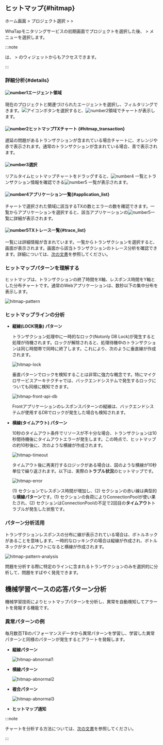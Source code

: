## ヒットマップ{#hitmap}

ホーム画面 > プロジェクト選択 > <Cmdname sid="side_analysis" className="uitext" /> > <Cmdname sid="side_hitmap" className="uitext" />

WhaTapモニタリングサービスの初期画面でプロジェクトを選択した後、<Cmdname sid="side_analysis" className="uitext" /> > <Cmdname sid="side_hitmap" className="uitext" />メニューを選択します。 

:::note

<Cmdname sid="side_hitmap" className="uitext" />は、<Cmdname sid="side_dashboard" className="uitext" /> &gt; <Cmdname sid="side_appDashboard" className="uitext" />の<Cmdname sid="AA005" className="uitext" />ウィジェットからもアクセスできます。

:::

### 詳細分析{#details}

<ImgLang img='tx-hitmap.png' desc='ヒットマップ' />

#### ![number1](/img/number-01.png)エージェント領域

現在のプロジェクトと関連づけられたエージェントを選択し、フィルタリングできます。![アイコン](/img/ic-search-on-press.svg)ボタンを選択すると、![number2](/img/number-02.png)領域で<Cmdname sid="hitmap_transaction" className="uitext" />チャートが表示します。

#### ![number2](/img/number-02.png)ヒットマップTXチャート {#hitmap_transaction}

遅延の問題があるトランザクションが含まれている場合<Cmdname sid="hitmap_transaction" className="uitext" />チャートに、<span class='ov5ud10'>オレンジ</span>や<span class='etrs'>赤</span>で表示されます。通常のトランザクションが含まれている場合、<span class='woer'>青</span>で表示されます。

#### ![number3](/img/number-03.png)選択

リアルタイムヒットマップチャートをドラッグすると、![number4](/img/number-04.png) <Cmdname sid="application_list" className="uitext" />一覧とトランザクション情報を確認できる![number5](/img/number-05.png) <Cmdname sid="trace_list" className="uitext" /> 一覧が表示されます。

#### ![number4](/img/number-04.png)アプリケーション一覧{#application_list}

チャートで選択された領域に該当するTXの数とエラーの数を確認できます。一覧からアプリケーションを選択すると、該当アプリケーションの![number5](/img/number-05.png)<Cmdname sid="trace_list" className="uitext" />一覧に詳細が表示されます。

#### ![number5](/img/number-05.png)TXトレース一覧{#trace_list}

<Cmdname sid="trace_list" className="uitext" />一覧には詳細情報が含まれています。一覧からトランザクションを選択すると、<Cmdname sid="TTL06527" className="uitext" />画面が表示されます。<Cmdname sid="TTL06527" className="uitext" />画面から該当トランザクションのトレース分析を確認できます。詳細については、[次の文書](trs-profile#details)を参照してください。

### ヒットマップパターンを理解する

ヒットマップは、トランザクションの終了時間をX軸、レスポンス時間をY軸とした分布チャートです。通常のWebアプリケーションは、数秒以下の集中分布を表示します。

![hitmap-pattern](https://img.whatap.io/media/user_guide_application/analysis/h0.png)

### ヒットマップラインの分析

<Youtube ko="JHVYfJjtYQo" en="JHVYfJjtYQo" ja="JHVYfJjtYQo" />

- **縦線(LOCK現象) パターン**  

  トランザクション処理中に一時的なロック(Notonly DB Lock)が発生すると処理が待機されます。ロックが解除されると、処理待機中のトランザクションは同じ時間帯で同時に終了します。これにより、次のように垂直線が作成されます。

  ![hitmap-lock](https://img.whatap.io/media/user_guide_application/analysis/h3.png)

  垂直パターンでロックを検知することは非常に強力な概念です。特にマイクロサービスアーキテクチャでは、バックエンドシステムで発生するロックについても同様に検知できます。

  ![hitmap-front-api-db](https://img.whatap.io/media/user_guide_application/analysis/h8.png)

  Frontアプリケーションのレスポンスパターンの縦線は、バックエンドシステムが使用するDBでロックが発生した場合も検知されます。

- **横線(タイムアウト) パターン**  

  10秒のタイムアウト条件でリソースが不十分な場合、トランザクションは10秒間待機後にタイムアウトエラーが発生します。この時点で、ヒットマップの約10秒後に、次のような横線が作成されます。

  ![hitmap-timeout](https://img.whatap.io/media/user_guide_application/analysis/h2.png)

  タイムアウト後に再実行するロジックがある場合は、図のような横線が10秒単位で繰り返されます。以下は、実際の**トラブル状況**のヒットマップです。

  ![hitmap-error](https://img.whatap.io/media/user_guide_application/analysis/h7.png)

  (1) セクションでレスポンス時間が増加し、(2) セクションの赤い線は典型的な**横線パターン**です。(1) セクションの負荷によりConnectionPoolが使い果たされ、(2) セクションはConnectionPoolの不足で2回目の**タイムアウト**トラブルが発生した状態です。

### パターン分析活用

トランザクションレスポンスの分布に線が表示されている場合は、ボトルネックがあることを意味します。一時的なロッキングの場合は縦線が作成され、ボトルネックがタイムアウトになると横線が作成されます。

![hitmap-pattern-analysis](https://img.whatap.io/media/user_guide_application/analysis/h4.png)

問題を分析する際に特定のラインに含まれるトランザクションのみを選択的に分析して、問題をすばやく発見できます。

## 機械学習ベースの応答パターン分析

機械学習技術によりヒットマップパターンを分析し、異常を自動検知してアラートを発報する機能です。

<ImgLang img='ml-pattern.png' desc='Machine learning analytics' />

### 異常パターンの例

毎月数百TBのパフォーマンスデータから異常パターンを学習し、学習した異常パターンと同様のパターンが発生するとアラートを発報します。

- **縦線パターン**  

  ![hitmap-abnormal1](https://img.whatap.io/media/user_guide_application/analysis/h3.png)

- **横線パターン**  

  ![hitmap-abnormal2](https://img.whatap.io/media/user_guide_application/analysis/h2.png)

- **複合パターン**  

  ![hitmap-abnormal3](https://img.whatap.io/media/user_guide_application/analysis/h7.png)

- **ヒットマップ通知**  

  <ImgLang img='ai-alert.png' desc='hitmap ai alert' />

:::note

<Cmdname sid="hitmap_transaction" className="uitext" />チャートを分析する方法については、[次の文書](../best-practice-guides/about-apm-hitmap-class)を参照してください。

:::
